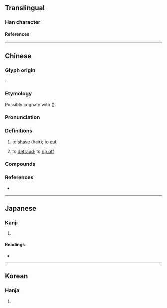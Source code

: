 {{character info}}
==Translingual==

===Han character===
{{Han char|rn=18|rad=刀|as=19|sn=21|four=22800|canj=HCLN,XHCLN|ids=⿰贊刂}}

====References====
{{Han ref|kx=0145.420|dkj=02279|dj=0327.240|hdz=10363.070|uh=5297}}

----

==Chinese==
{{zh-forms|s=𭄛|alt=斬-Wu}}

===Glyph origin===
{{Han etym}}
{{Han compound|贊|刀|ls=psc|c1=p|c2=s|t2=knife}}.

===Etymology===
Possibly cognate with {{och-l|剪|to cut}} ({{zh-ref|Wang, 1982}}).

===Pronunciation===
{{zh-pron
|m=zuān,cuán
|c=zyun1,zin2
|w=1tse
|mc=y
|oc=y
|cat=v
}}

===Definitions===
{{zh-hanzi}}

# to [[shave]] (hair); to [[cut]]
# {{lb|zh|Wu}} to [[defraud]]; to [[rip off]]

===Compounds===
{{zh-der|大劗肉|劗肉|劗田|劗鹹肉}}

===References===
* {{R:yue:Multi-function Chinese Character Database}}

----

==Japanese==

===Kanji===
{{ja-kanji|grade=|rs=刀19}}

# {{rfdef|ja|sort=刀19}}

====Readings====
* {{ja-readings|on=さん, ざん, せん|kun=へ-らす, き-る}}

----

==Korean==

===Hanja===
{{ko-hanja|hangeul=찬|rv=chan|mr=ch'an}}

# {{rfdef|ko|sort=刀19}}